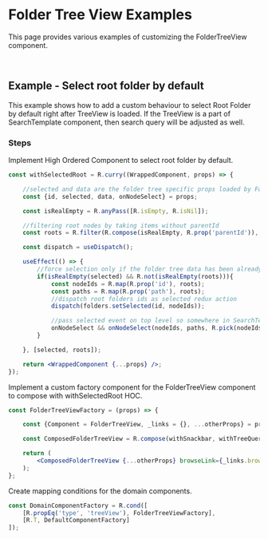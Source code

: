 
<Meta title="Examples/Components/FoldersView/README"/>

# Folder Tree View Examples

This page provides various examples of customizing the FolderTreeView component.

<br/>

## Example - Select root folder by default

This example shows how to add a custom behaviour to select Root Folder by default right after TreeView is loaded.
If the TreeView is a part of SearchTemplate component, then search query will be adjusted as well.

### Steps

Implement High Ordered Component to select root folder by default.

```jsx
const withSelectedRoot = R.curry((WrappedComponent, props) => {

    //selected and data are the folder tree specific props loaded by FolderTree Component
    const {id, selected, data, onNodeSelect} = props;

    const isRealEmpty = R.anyPass([R.isEmpty, R.isNil]);

    //filtering root nodes by taking items without parentId
    const roots = R.filter(R.compose(isRealEmpty, R.prop('parentId')), R.values(data));

    const dispatch = useDispatch();

    useEffect(() => {
        //force selection only if the folder tree data has been already loaded but nothing is selected yet
        if(isRealEmpty(selected) && R.not(isRealEmpty(roots))){
            const nodeIds = R.map(R.prop('id'), roots);
            const paths = R.map(R.prop('path'), roots);
            //dispatch root folders ids as selected redux action
            dispatch(folders.setSelected(id, nodeIds));

            //pass selected event on top level so somewhere in SearchTemplate it will be handled as a query criteria
            onNodeSelect && onNodeSelect(nodeIds, paths, R.pick(nodeIds, data));
        }

    }, [selected, roots]);

    return <WrappedComponent {...props} />;
});
```

Implement a custom factory component for the FolderTreeView component to compose with withSelectedRoot HOC.

```jsx
const FolderTreeViewFactory = (props) => {

    const {Component = FolderTreeView, _links = {}, ...otherProps} = props;

    const ComposedFolderTreeView = R.compose(withSnackbar, withTreeQueryLoader, withSelectedRoot)(Component);

    return (
        <ComposedFolderTreeView {...otherProps} browseLink={_links.browse}/>
    );
};
```

Create mapping conditions for the domain components.

```jsx
const DomainComponentFactory = R.cond([
	[R.propEq('type', 'treeView'), FolderTreeViewFactory],
	[R.T, DefaultComponentFactory]
]);
```



